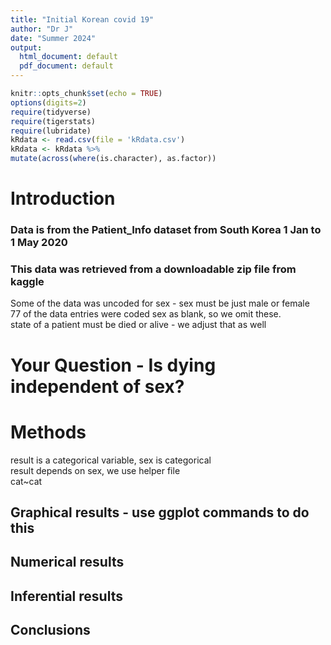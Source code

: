 ```yaml
---
title: "Initial Korean covid 19"
author: "Dr J"
date: "Summer 2024"
output:
  html_document: default
  pdf_document: default
---
```


```r
knitr::opts_chunk$set(echo = TRUE)
options(digits=2)
require(tidyverse)
require(tigerstats)
require(lubridate)
kRdata <- read.csv(file = 'kRdata.csv')
kRdata <- kRdata %>%
mutate(across(where(is.character), as.factor))

```

# Introduction



### Data is from the Patient_Info dataset from South   Korea 1 Jan to 1 May 2020  
### This data was retrieved from a downloadable zip file from kaggle  

Some of the data was uncoded for sex - sex must be just male or female  
77 of the data entries were coded sex  as blank, so we omit these.  
state of a patient must be died or alive - we adjust that as well     
  
# Your Question - Is dying independent of sex?


# Methods

result is a categorical variable, sex is categorical  
result depends on sex, we use helper file  
cat~cat  



## Graphical results - use ggplot commands to do this  



  





  
## Numerical results


## Inferential results 




## Conclusions

